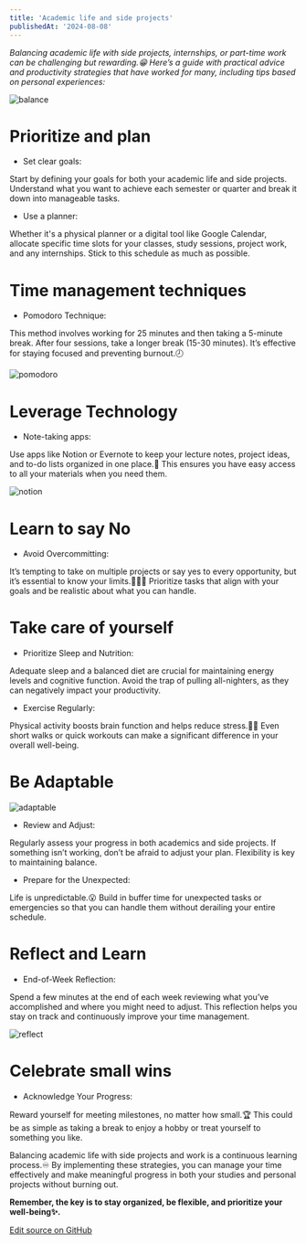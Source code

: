 ```yaml
---
title: 'Academic life and side projects'
publishedAt: '2024-08-08'
---
```


*Balancing academic life with side projects, internships, or part-time work can be challenging but rewarding.😁
Here’s a guide with practical advice and productivity strategies that have worked for many, including tips based on personal experiences:*

![balance](https://media.istockphoto.com/id/1347176776/vector/balance-symbol-harmony-sign-stability-icon.jpg?s=612x612&w=0&k=20&c=ZhK941cnPfZtMfOeR4imSy9xKnhXcoRe6EGo3aqDjrA=)

# Prioritize and plan

* Set clear goals:

Start by defining your goals for both your academic life and side projects. 
Understand what you want to achieve each semester or quarter and break it down into manageable tasks.

* Use a planner:

Whether it's a physical planner or a digital tool like Google Calendar, allocate specific time slots for your classes, study sessions, project work, and any internships. 
Stick to this schedule as much as possible.


# Time management techniques

* Pomodoro Technique: 

This method involves working for 25 minutes and then taking a 5-minute break. After four sessions, take a longer break (15-30 minutes). 
It’s effective for staying focused and preventing burnout.🕗

![pomodoro](https://play-lh.googleusercontent.com/MmFSl0dEvPWnpChE4N1Xq5SB5J7zNBNIRxhrB1ouX4Ol2GIt469f2ek78PcEdTk03Q)

# Leverage Technology

* Note-taking apps:

Use apps like Notion or Evernote to keep your lecture notes, project ideas, and to-do lists organized in one place.📝
This ensures you have easy access to all your materials when you need them.

![notion](https://i.pinimg.com/474x/1e/6c/ae/1e6cae8d53ac733a14560cb87fafd068.jpg)

# Learn to say No

* Avoid Overcommitting:

It’s tempting to take on multiple projects or say yes to every opportunity, but it’s essential to know your limits.🙅🏽‍♂️
Prioritize tasks that align with your goals and be realistic about what you can handle.

# Take care of yourself

* Prioritize Sleep and Nutrition:

Adequate sleep and a balanced diet are crucial for maintaining energy levels and cognitive function. 
Avoid the trap of pulling all-nighters, as they can negatively impact your productivity.

* Exercise Regularly:

Physical activity boosts brain function and helps reduce stress.🏃🏼 
Even short walks or quick workouts can make a significant difference in your overall well-being.

# Be Adaptable

![adaptable](https://media.licdn.com/dms/image/C5112AQFdTv1yTeLEgA/article-cover_image-shrink_600_2000/0/1520047612293?e=2147483647&v=beta&t=oDr1yP2jF4m6HSNW_r_05S0Px9eKOmvA16QZI1FSxx4)

* Review and Adjust:

Regularly assess your progress in both academics and side projects. If something isn’t working, don’t be afraid to adjust your plan. Flexibility is key to maintaining balance.

* Prepare for the Unexpected: 

Life is unpredictable.😮 
Build in buffer time for unexpected tasks or emergencies so that you can handle them without derailing your entire schedule.

# Reflect and Learn

* End-of-Week Reflection: 

Spend a few minutes at the end of each week reviewing what you’ve accomplished and where you might need to adjust. 
This reflection helps you stay on track and continuously improve your time management.

![reflect](https://goodmenproject.com/wp-content/uploads/2021/03/iStock-500810992-1.jpg)

# Celebrate small wins

* Acknowledge Your Progress: 

Reward yourself for meeting milestones, no matter how small.🏆 
This could be as simple as taking a break to enjoy a hobby or treat yourself to something you like.


Balancing academic life with side projects and work is a continuous learning process.♾️ 
By implementing these strategies, you can manage your time effectively and make meaningful progress in both your studies and personal projects without burning out. 

**Remember, the key is to stay organized, be flexible, and prioritize your well-being✨.**

[Edit source on GitHub](https://github.com/tothantonio/toth-portfolio/blob/main/app/blog/posts/academic_life_side_projects.mdx)



